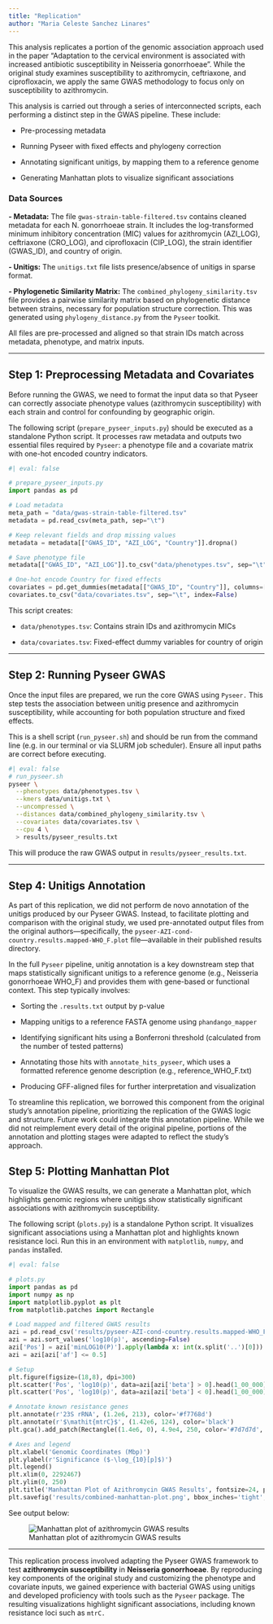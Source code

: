 ```yaml
---
title: "Replication"
author: "Maria Celeste Sanchez Linares"
---
```


This analysis replicates a portion of the genomic association approach used in the paper "Adaptation to the cervical environment is associated with increased antibiotic susceptibility in Neisseria gonorrhoeae". While the original study examines susceptibility to azithromycin, ceftriaxone, and ciprofloxacin, we apply the same GWAS methodology to focus only on susceptibility to azithromycin.

This analysis is carried out through a series of interconnected scripts, each performing a distinct step in the GWAS pipeline. These include:

-   Pre-processing metadata

-   Running Pyseer with fixed effects and phylogeny correction

-   Annotating significant unitigs, by mapping them to a reference genome

-   Generating Manhattan plots to visualize significant associations

### Data Sources

**- Metadata:** The file `gwas-strain-table-filtered.tsv` contains cleaned metadata for each N. gonorrhoeae strain. It includes the log-transformed minimum inhibitory concentration (MIC) values for azithromycin (AZI_LOG), ceftriaxone (CRO_LOG), and ciprofloxacin (CIP_LOG), the strain identifier (GWAS_ID), and country of origin.

**- Unitigs:** The `unitigs.txt` file lists presence/absence of unitigs in sparse format.

**- Phylogenetic Similarity Matrix:** The `combined_phylogeny_similarity.tsv` file provides a pairwise similarity matrix based on phylogenetic distance between strains, necessary for population structure correction. This was generated using `phylogeny_distance.py` from the `Pyseer` toolkit.

All files are pre-processed and aligned so that strain IDs match across metadata, phenotype, and matrix inputs.

------------------------------------------------------------------------

## Step 1: Preprocessing Metadata and Covariates

Before running the GWAS, we need to format the input data so that Pyseer can correctly associate phenotype values (azithromycin susceptibility) with each strain and control for confounding by geographic origin.

The following script (`prepare_pyseer_inputs.py`) should be executed as a standalone Python script. It processes raw metadata and outputs two essential files required by `Pyseer`: a phenotype file and a covariate matrix with one-hot encoded country indicators.

```python
#| eval: false

# prepare_pyseer_inputs.py
import pandas as pd

# Load metadata
meta_path = "data/gwas-strain-table-filtered.tsv"
metadata = pd.read_csv(meta_path, sep="\t")

# Keep relevant fields and drop missing values
metadata = metadata[["GWAS_ID", "AZI_LOG", "Country"]].dropna()

# Save phenotype file
metadata[["GWAS_ID", "AZI_LOG"]].to_csv("data/phenotypes.tsv", sep="\t", index=False)

# One-hot encode Country for fixed effects
covariates = pd.get_dummies(metadata[["GWAS_ID", "Country"]], columns=["Country"])
covariates.to_csv("data/covariates.tsv", sep="\t", index=False)
```

This script creates:

-   `data/phenotypes.tsv`: Contains strain IDs and azithromycin MICs

-   `data/covariates.tsv`: Fixed-effect dummy variables for country of origin

------------------------------------------------------------------------

## Step 2: Running Pyseer GWAS

Once the input files are prepared, we run the core GWAS using `Pyseer.` This step tests the association between unitig presence and azithromycin susceptibility, while accounting for both population structure and fixed effects.

This is a shell script (`run_pyseer.sh`) and should be run from the command line (e.g. in our terminal or via SLURM job scheduler). Ensure all input paths are correct before executing.

``` bash
#| eval: false
# run_pyseer.sh
pyseer \
  --phenotypes data/phenotypes.tsv \
  --kmers data/unitigs.txt \
  --uncompressed \
  --distances data/combined_phylogeny_similarity.tsv \
  --covariates data/covariates.tsv \
  --cpu 4 \
  > results/pyseer_results.txt
```

This will produce the raw GWAS output in `results/pyseer_results.txt`.

------------------------------------------------------------------------

## Step 4: Unitigs Annotation

As part of this replication, we did not perform de novo annotation of the unitigs produced by our Pyseer GWAS. Instead, to facilitate plotting and comparison with the original study, we used pre-annotated output files from the original authors—specifically, the `pyseer-AZI-cond-country.results.mapped-WHO_F.plot` file—available in their published results directory.

In the full `Pyseer` pipeline, unitig annotation is a key downstream step that maps statistically significant unitigs to a reference genome (e.g., Neisseria gonorrhoeae WHO_F) and provides them with gene-based or functional context. This step typically involves:

-   Sorting the `.results.txt` output by p-value

-   Mapping unitigs to a reference FASTA genome using `phandango_mapper`

-   Identifying significant hits using a Bonferroni threshold (calculated from the number of tested patterns)

-   Annotating those hits with `annotate_hits_pyseer`, which uses a formatted reference genome description (e.g., reference_WHO_F.txt)

-   Producing GFF-aligned files for further interpretation and visualization

To streamline this replication, we borrowed this component from the original study's annotation pipeline, prioritizing the replication of the GWAS logic and structure. Future work could integrate this annotation pipeline. While we did not reimplement every detail of the original pipeline, portions of the annotation and plotting stages were adapted to reflect the study's approach. 

## Step 5: Plotting Manhattan Plot

To visualize the GWAS results, we can generate a Manhattan plot, which highlights genomic regions where unitigs show statistically significant associations with azithromycin susceptibility.

The following script (`plots.py`) is a standalone Python script. It visualizes significant associations using a Manhattan plot and highlights known resistance loci. Run this in an environment with `matplotlib`, `numpy`, and `pandas` installed.

```python
#| eval: false

# plots.py
import pandas as pd
import numpy as np
import matplotlib.pyplot as plt
from matplotlib.patches import Rectangle

# Load mapped and filtered GWAS results
azi = pd.read_csv('results/pyseer-AZI-cond-country.results.mapped-WHO_F.plot', sep='\t')
azi = azi.sort_values('log10(p)', ascending=False)
azi['Pos'] = azi['minLOG10(P)'].apply(lambda x: int(x.split('..')[0]))
azi = azi[azi['af'] <= 0.5]

# Setup
plt.figure(figsize=(18,8), dpi=300)
plt.scatter('Pos', 'log10(p)', data=azi[azi['beta'] > 0].head(1_00_000), s=50, alpha=0.9, color='#f28d9e', label='Beta > 0')
plt.scatter('Pos', 'log10(p)', data=azi[azi['beta'] < 0].head(1_00_000), s=70, marker='x', color='#f28d9e', label='Beta < 0', linewidth=2)

# Annotate known resistance genes
plt.annotate(r'23S rRNA', (1.2e6, 213), color='#f7768d')
plt.annotate(r'$\mathit{mtrC}$', (1.42e6, 124), color='black')
plt.gca().add_patch(Rectangle((1.4e6, 0), 4.9e4, 250, color='#7d7d7d', alpha=0.075))

# Axes and legend
plt.xlabel('Genomic Coordinates (Mbp)')
plt.ylabel(r'Significance ($-\log_{10}[p]$)')
plt.legend()
plt.xlim(0, 2292467)
plt.ylim(0, 250)
plt.title('Manhattan Plot of Azithromycin GWAS Results', fontsize=24, pad=20)
plt.savefig('results/combined-manhattan-plot.png', bbox_inches='tight', dpi=600)
```

See output below:

![Manhattan plot of azithromycin GWAS results](../combined-manhattan-plot.png)

------------------------------------------------------------------------

This replication process involved adapting the Pyseer GWAS framework to test **azithromycin susceptibility** in **Neisseria gonorrhoeae**. By reproducing key components of the original study and customizing the phenotype and covariate inputs, we gained experience with bacterial GWAS using unitigs and developed proficiency with tools such as the `Pyseer` package. The resulting visualizations highlight significant associations, including known resistance loci such as `mtrC.`

